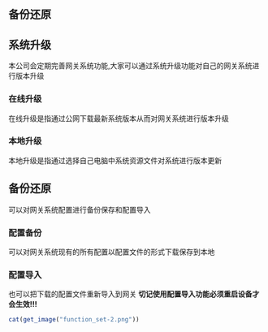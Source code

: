 ## 备份还原

## 系统升级
本公司会定期完善网关系统功能,大家可以通过系统升级功能对自己的网关系统进行版本升级

### 在线升级
在线升级是指通过公网下载最新系统版本从而对网关系统进行版本升级

### 本地升级
本地升级是指通过选择自己电脑中系统资源文件对系统进行版本更新

## 备份还原
可以对网关系统配置进行备份保存和配置导入

### 配置备份
可以对网关系统现有的所有配置以配置文件的形式下载保存到本地

### 配置导入
也可以把下载的配置文件重新导入到网关
**切记使用配置导入功能必须重启设备才会生效!!!**


```r
cat(get_image("function_set-2.png"))
```